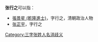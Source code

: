 '''张行之'''可以指：
* [[張景星_(乾隆進士)|張景星 (乾隆進士)]]，字行之，清朝政治人物
* [[张正宇|张正宇]]，字行之
{{disambig}}

[[Category:三字张姓人名消歧义|Category:三字张姓人名消歧义]]